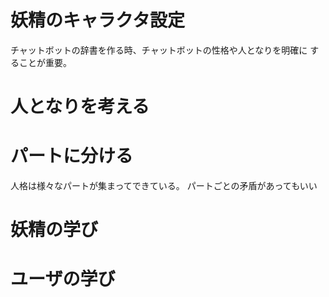 妖精のキャラクタ設定
=================

チャットボットの辞書を作る時、チャットボットの性格や人となりを明確に
することが重要。

# 人となりを考える

# パートに分ける
人格は様々なパートが集まってできている。
パートごとの矛盾があってもいい


# 妖精の学び
# ユーザの学び

